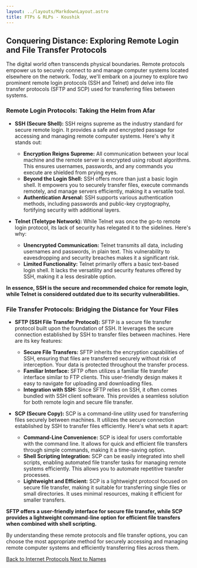 ```yaml
---
layout: ../layouts/MarkdownLayout.astro
title: FTPs & RLPs - Koushik
---
```


## Conquering Distance: Exploring Remote Login and File Transfer Protocols

The digital world often transcends physical boundaries. Remote protocols empower us to securely connect to and manage computer systems located elsewhere on the network. Today, we'll embark on a journey to explore two prominent remote login protocols (SSH and Telnet) and delve into file transfer protocols (SFTP and SCP) used for transferring files between systems.

### Remote Login Protocols: Taking the Helm from Afar

* **SSH (Secure Shell):**  SSH reigns supreme as the industry standard for secure remote login. It provides a safe and encrypted passage for accessing and managing remote computer systems. Here's why it stands out:

    * **Encryption Reigns Supreme:**  All communication between your local machine and the remote server is encrypted using robust algorithms. This ensures usernames, passwords, and any commands you execute are shielded from prying eyes.
    * **Beyond the Login Shell:**  SSH offers more than just a basic login shell. It empowers you to securely transfer files, execute commands remotely, and manage servers efficiently, making it a versatile tool.
    * **Authentication Arsenal:**  SSH supports various authentication methods, including passwords and public-key cryptography, fortifying security with additional layers.

* **Telnet (Teletype Network):**  While Telnet was once the go-to remote login protocol, its lack of security has relegated it to the sidelines. Here's why:

    * **Unencrypted Communication:**  Telnet transmits all data, including usernames and passwords, in plain text. This vulnerability to eavesdropping and security breaches makes it a significant risk.
    * **Limited Functionality:**  Telnet primarily offers a basic text-based login shell. It lacks the versatility and security features offered by SSH, making it a less desirable option.

**In essence, SSH is the secure and recommended choice for remote login, while Telnet is considered outdated due to its security vulnerabilities.**


### File Transfer Protocols: Bridging the Distance for Your Files

* **SFTP (SSH File Transfer Protocol):**  SFTP is a secure file transfer protocol built upon the foundation of SSH. It leverages the secure connection established by SSH to transfer files between machines. Here are its key features:

    * **Secure File Transfers:**  SFTP inherits the encryption capabilities of SSH, ensuring that files are transferred securely without risk of interception. Your data is protected throughout the transfer process.
    * **Familiar Interface:**  SFTP often utilizes a familiar file transfer interface similar to FTP clients. This user-friendly design makes it easy to navigate for uploading and downloading files.
    * **Integration with SSH:**  Since SFTP relies on SSH, it often comes bundled with SSH client software. This provides a seamless solution for both remote login and secure file transfer.

* **SCP (Secure Copy):**  SCP is a command-line utility used for transferring files securely between machines. It utilizes the secure connection established by SSH to transfer files efficiently. Here's what sets it apart:

    * **Command-Line Convenience:**  SCP is ideal for users comfortable with the command line. It allows for quick and efficient file transfers through simple commands, making it a time-saving option.
    * **Shell Scripting Integration:**  SCP can be easily integrated into shell scripts, enabling automated file transfer tasks for managing remote systems efficiently. This allows you to automate repetitive transfer processes.
    * **Lightweight and Efficient:**  SCP is a lightweight protocol focused on secure file transfer, making it suitable for transferring single files or small directories. It uses minimal resources, making it efficient for smaller transfers.

**SFTP offers a user-friendly interface for secure file transfer, while SCP provides a lightweight command-line option for efficient file transfers when combined with shell scripting.**

By understanding these remote protocols and file transfer options, you can choose the most appropriate method for securely accessing and managing remote computer systems and efficiently transferring files across them.

<div className="flex justify-between">
  <a href="/prots"
    className="block px-8 py-3 text-white font-bold rounded-lg outline outline-offset-2 border-transparent">
    Back to Internet Protocols
  </a>
  <a href="/names"
    className="block px-8 py-3 text-white font-bold rounded-lg outline outline-offset-2 border-transparent">
    Next to Names
  </a>
</div>


